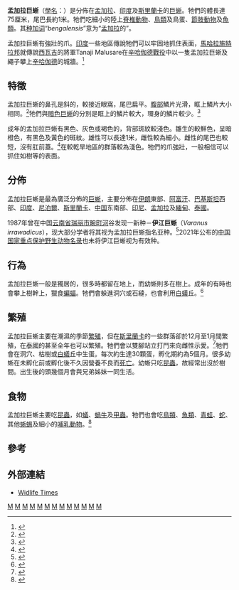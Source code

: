 {{Speciesbox
| status = LC
| status_system = iucn3.1
| image = SL Bundala NP asv2020-01 img22.jpg
| taxon = Varanus bengalensis
| authority = ([[François_Marie_Daudin|Daudin]], 1802)
| synonyms = ''Tupinambis bengalensis''
}}

'''孟加拉巨蜥'''（[[學名|學名]]：''{{lang|la|Varanus bengalensis}}''）是分佈在[[孟加拉|孟加拉]]、[[印度|印度]]及[[斯里蘭卡|斯里蘭卡]]的[[巨蜥|巨蜥]]。牠們的體長達75厘米，尾巴長約1米。牠們吃細小的陸上[[脊椎動物|脊椎動物]]、[[鳥類|鳥類]]及鳥蛋、[[節肢動物|節肢動物]]及[[魚類|魚類]]。其[[种加词|种加词]]“''bengalensis ''”意为“[[孟加拉|孟加拉]]的”。

孟加拉巨蜥有強壯的爪。[[印度|印度]]一些地區傳說牠們可以牢固地抓住表面，[[馬哈拉施特拉邦|馬哈拉施特拉邦]]就傳說[[西瓦吉|西瓦吉]]的將軍Tanaji Malusare在[[辛哈伽德戰役|辛哈伽德戰役]]中以一隻孟加拉巨蜥及繩子攀上[[辛哈伽德|辛哈伽德]]的城牆。<ref name="auffenberg">{{cite book en|last=Auffenberg|first=Walter|title=The Bengal Monitor|publisher=University Press of Florida|year=1994|isbn=0813012953|page=494}}</ref>

== 特徵 ==
孟加拉巨蜥的鼻孔是斜的，較接近眼窩，尾巴扁平。[[腹部|腹部]]鱗片光滑，眶上鱗片大小相同。<ref>{{Cite book en|author=Boulenger, G.A.|year=1890|title=Fauna of British India. Reptilia and Amphibia|publisher=Taylor & Francis}}</ref>牠們與[[暗色巨蜥|暗色巨蜥]]的分別是眶上的鱗片較大，環身的鱗片較少。<ref>{{Cite journal en|author=Mertens, R.|year=1942|title=Ein weiterer neuer Warane aus Australien|journal=Zool. Anz.|volume=137|pages=41-44}}</ref>

成年的孟加拉巨蜥有黑色、灰色或褐色的，背部斑紋較淺色。雛生的較鮮色，呈暗橙色，有黑色及黃色的斑紋。雄性可以長達1米，雌性較為細小。雌性的尾巴也較短，沒有肛前蓋。<ref>{{Cite journal en|author=Auffenberg, W.|year=1979|title=Intersexual differences in behaviour of captive ''Varanus bengalensis''|journal=J.Herpet.|volume=13|issue=3|pages=313-315}}</ref>在較乾旱地區的群落較為淺色。牠們的爪強壯，一般相信可以抓住如樹等的表面。

== 分佈 ==
孟加拉巨蜥是最為廣泛分佈的[[巨蜥|巨蜥]]，主要分佈在[[伊朗|伊朗]]東部、[[阿富汗|阿富汗]]、[[巴基斯坦|巴基斯坦]]西部、[[印度|印度]]、[[尼泊爾|尼泊爾]]、[[斯里蘭卡|斯里蘭卡]]、[[中国|中国]]东南部、[[印尼|印尼]]、[[孟加拉|孟加拉]]及[[緬甸|緬甸]]、[[泰國|泰國]]。

1987年曾在中国[[云南省|云南省]][[瑞丽市|瑞丽市]][[畹町河|畹町河]]谷发现一新种－'''伊江巨蜥'''（''Varanus irrawadicus''），现大部分学者将其视为孟加拉巨蜥指名亚种。<ref>{{cite journal |author1=丁晨晨,刘杰,李春旺,饶定齐,蒋志刚 |title=云南沧源发现伊江巨蜥[J] |journal=动物性杂志 |date=2019 |volume=55 |issue=1 |pages=110-111 |doi=10.13859/j.cjz.202001015 |url=http://dwxzz.ioz.ac.cn/ch/reader/create_pdf.aspx?file_no=19111&flag=1&journal_id=dwxb&year_id=2020 |accessdate=2021-08-28 |archive-date=2021-08-28 |archive-url=https://web.archive.org/web/20210828014139/http://dwxzz.ioz.ac.cn/ch/reader/create_pdf.aspx?file_no=19111&flag=1&journal_id=dwxb&year_id=2020 |dead-url=no }}</ref>2021年公布的[[国家重点保护野生动物名录|中国国家重点保护野生动物名录]]也未将伊江巨蜥视为有效种。

== 行為 ==
孟加拉巨蜥一般是獨居的，很多時都留在地上，而幼蜥則多在樹上。成年的有時也會攀上樹幹上，獵食[[蝙蝠|蝙蝠]]。牠們會躲進洞穴或石縫，也會利用[[白蟻|白蟻]]丘。<ref>{{Cite journal en|author=Auffenberg, W.|year=1983|title=The burrows of ''Varanus bengalensis''|journal=Rec. Zool. Surv. India|volume=80|pages=375-385}}</ref>

== 繁殖 ==
孟加拉巨蜥主要在潮濕的季節[[繁殖|繁殖]]，但在[[斯里蘭卡|斯里蘭卡]]的一些群落卻於12月至1月間繁殖，在[[泰國|泰國]]的甚至全年也可以繁殖。牠們會以雙腳站立打鬥來向雌性示愛。<ref>{{Cite journal en|author=Auffenberg, W.|year=1981|title=Combat behaviour in ''Varanus bengalensis''|journal=J.Bombay N.H.S.|volume=78|issue=1|pages=54-72}}</ref>牠們會在洞穴、枯樹或[[白蟻|白蟻]]丘中生蛋。每次約生達30顆蛋，孵化期約為5個月。很多幼蜥在未孵化前或孵化後不久因營養不良而[[死亡|死亡]]。幼蜥只吃[[昆蟲|昆蟲]]，故經常出沒於樹間。出生後的頭幾個月會與兄弟姊妹一同生活。

== 食物 ==
孟加拉巨蜥主要吃[[昆蟲|昆蟲]]，如[[蟻|蟻]]、[[蝸牛|蝸牛]]及[[甲蟲|甲蟲]]。牠們也會吃[[鳥類|鳥類]]、[[魚類|魚類]]、[[青蛙|青蛙]]、[[蛇|蛇]]、其他[[蜥蜴|蜥蜴]]及細小的[[哺乳動物|哺乳動物]]。<ref>{{Cite journal en|author=Auffenberg, W.|year=1983|title=Notes on feeding behaviour of ''Varanus bengalensis''|journal=J. Bombay N.H.S.|volume=80|issue=2|pages=286-302}}</ref>

== 參考 ==
{{reflist}}

== 外部連結 ==
{{commons|Varanus bengalensis}}
* [https://web.archive.org/web/20071030202619/http://www.wildlifetimes.com/forums/viewtopic.php?p=601 Widlife Times]
{{Taxonbar|from=Q756805}}

[[Category:巨蜥屬|M]]
[[Category:中国国家一级保护动物|M]]
[[Category:伊朗动物|M]]
[[Category:阿富汗動物|M]]
[[Category:巴基斯坦動物|M]]
[[Category:中国爬行动物|M]]
[[Category:印度爬行動物|M]]
[[Category:斯里蘭卡動物|M]]
[[Category:尼泊爾動物|M]]
[[Category:印尼動物|M]]
[[Category:孟加拉國動物|M]]
[[Category:緬甸動物|M]]
[[Category:_1802年描述的动物|M]]